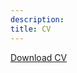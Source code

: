 ```yaml
---
description: 
title: CV
---
```


<a href="/static/Caitlin_Ward_CV.pdf" download>Download CV</a>

<!-- <object data = "/Caitlin_Ward_CV.pdf" type = "application/pdf" width = "250%" height = "300%"></object> -->
